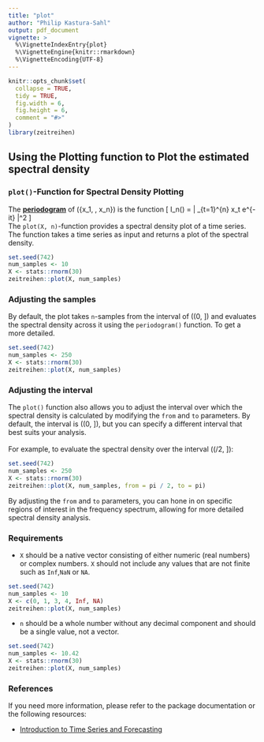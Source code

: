 ```yaml
---
title: "plot"
author: "Philip Kastura-Sahl"
output: pdf_document
vignette: >
  %\VignetteIndexEntry{plot}
  %\VignetteEngine{knitr::rmarkdown}
  %\VignetteEncoding{UTF-8}
---
```


```r
knitr::opts_chunk$set(
  collapse = TRUE,
  tidy = TRUE,
  fig.width = 6,
  fig.height = 6,
  comment = "#>"
)
library(zeitreihen)
```

## Using the Plotting function to Plot the estimated spectral density

### `plot()`-Function for Spectral Density Plotting
The [**periodogram**](#periodogram) of \(\{x_1, \dots, x_n\}\) is the function
\[
  I_n(\lambda) = \frac{1}{n} \left| \sum_{t=1}^{n} x_t e^{-it\lambda} \right|^2
\]
\
The `plot(X, n)`-function provides a spectral density plot of a time series. The function takes a time series as input and returns a plot of the spectral density.
```r
set.seed(742)
num_samples <- 10
X <- stats::rnorm(30)
zeitreihen::plot(X, num_samples)
```

### Adjusting the samples
By default, the plot takes `n`-samples from the interval of \((0, \pi]\) and evaluates the spectral density across it using the `periodogram()` function. To get a more detailed.
```r
set.seed(742)
num_samples <- 250
X <- stats::rnorm(30)
zeitreihen::plot(X, num_samples)
```

### Adjusting the interval
The `plot()` function also allows you to adjust the interval over which the spectral density is calculated by modifying the `from` and `to` parameters. By default, the interval is \((0, \pi]\), but you can specify a different interval that best suits your analysis. \
\
For example, to evaluate the spectral density over the interval \((\pi/2, \pi]\):
```r
set.seed(742)
num_samples <- 250
X <- stats::rnorm(30)
zeitreihen::plot(X, num_samples, from = pi / 2, to = pi)
```
By adjusting the `from` and `to` parameters, you can hone in on specific regions of interest in the frequency spectrum, allowing for more detailed spectral density analysis.

### Requirements
- `X` should be a native vector consisting of either numeric (real numbers) or complex numbers. `X` should not include any values that are not finite such as `Inf`,`NaN` or `NA`.
```r
set.seed(742)
num_samples <- 10
X <- c(0, 1, 3, 4, Inf, NA)
zeitreihen::plot(X, num_samples)
```
- `n` should be a whole number without any decimal component and should be a single value, not a vector.
```r
set.seed(742)
num_samples <- 10.42
X <- stats::rnorm(30)
zeitreihen::plot(X, num_samples)
```

### References
If you need more information, please refer to the package documentation or the following resources:

- [Introduction to Time Series and Forecasting](https://link.springer.com/book/10.1007/978-3-319-29854-2)
